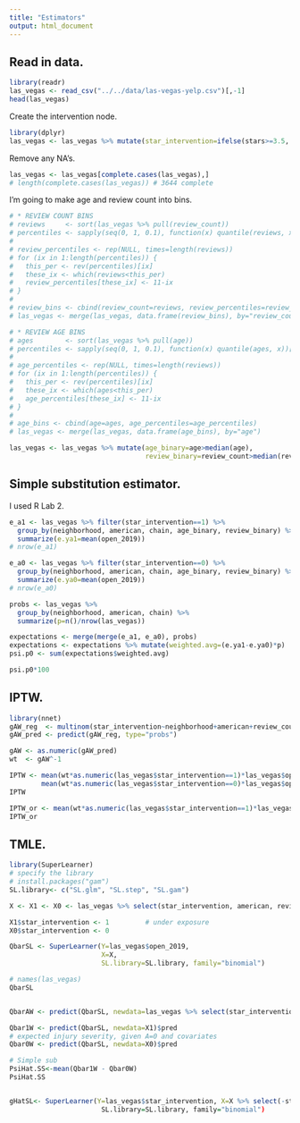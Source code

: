 ```yaml
---
title: "Estimators"
output: html_document
---
```


## Read in data.
```r
library(readr)
las_vegas <- read_csv("../../data/las-vegas-yelp.csv")[,-1]
head(las_vegas)
```

Create the intervention node.

```r
library(dplyr)
las_vegas <- las_vegas %>% mutate(star_intervention=ifelse(stars>=3.5, 1, 0))
```

Remove any NA's.
```r
las_vegas <- las_vegas[complete.cases(las_vegas),]
# length(complete.cases(las_vegas)) # 3644 complete
```

I'm going to make age and review count into bins.
```r
# * REVIEW COUNT BINS
# reviews     <- sort(las_vegas %>% pull(review_count))
# percentiles <- sapply(seq(0, 1, 0.1), function(x) quantile(reviews, x))[-1]
# 
# review_percentiles <- rep(NULL, times=length(reviews))
# for (ix in 1:length(percentiles)) {
#   this_per <- rev(percentiles)[ix]
#   these_ix <- which(reviews<this_per)
#   review_percentiles[these_ix] <- 11-ix
# }
# 
# review_bins <- cbind(review_count=reviews, review_percentiles=review_percentiles)
# las_vegas <- merge(las_vegas, data.frame(review_bins), by="review_count")
```

```r
# * REVIEW AGE BINS
# ages        <- sort(las_vegas %>% pull(age))
# percentiles <- sapply(seq(0, 1, 0.1), function(x) quantile(ages, x))[-1]
# 
# age_percentiles <- rep(NULL, times=length(reviews))
# for (ix in 1:length(percentiles)) {
#   this_per <- rev(percentiles)[ix]
#   these_ix <- which(ages<this_per)
#   age_percentiles[these_ix] <- 11-ix
# }
# 
# age_bins <- cbind(age=ages, age_percentiles=age_percentiles)
# las_vegas <- merge(las_vegas, data.frame(age_bins), by="age")
```


```r
las_vegas <- las_vegas %>% mutate(age_binary=age>median(age),
                                  review_binary=review_count>median(review_count))
```

## Simple substitution estimator.
I used R Lab 2.
```r
e_a1 <- las_vegas %>% filter(star_intervention==1) %>%
  group_by(neighborhood, american, chain, age_binary, review_binary) %>%
  summarize(e.ya1=mean(open_2019))
# nrow(e_a1)

e_a0 <- las_vegas %>% filter(star_intervention==0) %>%
  group_by(neighborhood, american, chain, age_binary, review_binary) %>%
  summarize(e.ya0=mean(open_2019))
# nrow(e_a0)

probs <- las_vegas %>% 
  group_by(neighborhood, american, chain) %>% 
  summarize(p=n()/nrow(las_vegas))

expectations <- merge(merge(e_a1, e_a0), probs)
expectations <- expectations %>% mutate(weighted.avg=(e.ya1-e.ya0)*p)
psi.p0 <- sum(expectations$weighted.avg)

psi.p0*100
```

## IPTW.
```r
library(nnet)
gAW_reg  <- multinom(star_intervention~neighborhood+american+review_count+age, data=las_vegas)
gAW_pred <- predict(gAW_reg, type="probs")

gAW <- as.numeric(gAW_pred)
wt  <- gAW^-1

IPTW <- mean(wt*as.numeric(las_vegas$star_intervention==1)*las_vegas$open_2019) -
        mean(wt*as.numeric(las_vegas$star_intervention==0)*las_vegas$open_2019)
IPTW
```

```r
IPTW_or <- mean(wt*as.numeric(las_vegas$star_intervention==1)*las_vegas$open_2019) / mean( wt*as.numeric(las_vegas$star_intervention==1)) - mean(wt*as.numeric(las_vegas$star_intervention==0)*las_vegas$open_2019) / mean( wt*as.numeric(las_vegas$star_intervention==0))
IPTW_or
```


## TMLE.
```r
library(SuperLearner)
# specify the library
# install.packages("gam")
SL.library<- c("SL.glm", "SL.step", "SL.gam")

X <- X1 <- X0 <- las_vegas %>% select(star_intervention, american, review_count, age)

X1$star_intervention <- 1         # under exposure
X0$star_intervention <- 0 

QbarSL <- SuperLearner(Y=las_vegas$open_2019, 
                       X=X, 
                       SL.library=SL.library, family="binomial")

# names(las_vegas)
QbarSL


QbarAW <- predict(QbarSL, newdata=las_vegas %>% select(star_intervention, american, review_count, age))$pred

Qbar1W <- predict(QbarSL, newdata=X1)$pred
# expected injury severity, given A=0 and covariates
Qbar0W <- predict(QbarSL, newdata=X0)$pred

# Simple sub
PsiHat.SS<-mean(Qbar1W - Qbar0W)
PsiHat.SS


gHatSL<- SuperLearner(Y=las_vegas$star_intervention, X=X %>% select(-star_intervention, -business_id, -neighborhood, -name, -address, -postal_code, -stars, -categories, -open_2019)),
                       SL.library=SL.library, family="binomial")
```